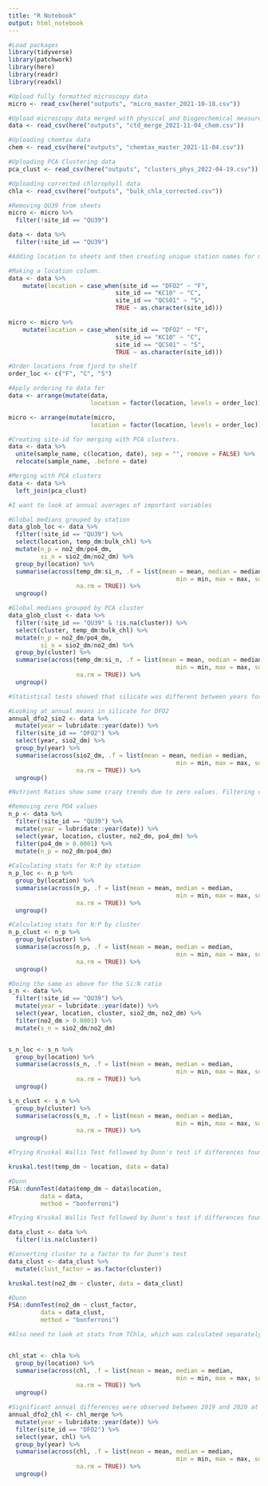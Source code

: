 ```yaml
---
title: "R Notebook"
output: html_notebook
---
```


```r
#Load packages
library(tidyverse)
library(patchwork)
library(here)
library(readr)
library(readxl)
```

```r
#Upload fully formatted microscopy data
micro <- read_csv(here("outputs", "micro_master_2021-10-18.csv"))

#Upload microscopy data merged with physical and biogeochemical measures
data <- read_csv(here("outputs", "ctd_merge_2021-11-04_chem.csv")) 

#Uploading chemtax data
chem <- read_csv(here("outputs", "chemtax_master_2021-11-04.csv"))

#Uploading PCA Clustering data
pca_clust <- read_csv(here("outputs", "clusters_phys_2022-04-19.csv"))

#Uploading corrected chlorophyll data
chla <- read_csv(here("outputs", "bulk_chla_corrected.csv"))

```

```r
#Removing QU39 from sheets
micro <- micro %>% 
  filter(!site_id == "QU39")

data <- data %>% 
  filter(!site_id == "QU39")
```

```r
#Adding location to sheets and then creating unique station names for merging and plotting

#Making a location column.
data <- data %>% 
    mutate(location = case_when(site_id == "DFO2" ~ "F",
                              site_id == "KC10" ~ "C",
                              site_id == "QCS01" ~ "S",
                              TRUE ~ as.character(site_id)))

micro <- micro %>% 
    mutate(location = case_when(site_id == "DFO2" ~ "F",
                              site_id == "KC10" ~ "C",
                              site_id == "QCS01" ~ "S",
                              TRUE ~ as.character(site_id)))

#Order locations from fjord to shelf
order_loc <- c("F", "C", "S")

#Apply ordering to data for 
data <- arrange(mutate(data,
                       location = factor(location, levels = order_loc)))

micro <- arrange(mutate(micro,
                       location = factor(location, levels = order_loc)))
```

```r
#Creating site-id for merging with PCA clusters.
data <- data %>% 
  unite(sample_name, c(location, date), sep = "", remove = FALSE) %>% 
  relocate(sample_name, .before = date)

#Merging with PCA clusters
data <- data %>% 
  left_join(pca_clust)
```

```r
#I want to look at annual averages of important variables

#Global medians grouped by station
data_glob_loc <- data %>% 
  filter(!site_id == "QU39") %>% 
  select(location, temp_dm:bulk_chl) %>% 
  mutate(n_p = no2_dm/po4_dm,
         si_n = sio2_dm/no2_dm) %>% 
  group_by(location) %>% 
  summarise(across(temp_dm:si_n, .f = list(mean = mean, median = median,
                                               min = min, max = max, sd = sd),
                   na.rm = TRUE)) %>% 
  ungroup()

#Global medians grouped by PCA cluster
data_glob_clust <- data %>% 
  filter(!site_id == "QU39" & !is.na(cluster)) %>% 
  select(cluster, temp_dm:bulk_chl) %>% 
  mutate(n_p = no2_dm/po4_dm,
         si_n = sio2_dm/no2_dm) %>% 
  group_by(cluster) %>% 
  summarise(across(temp_dm:si_n, .f = list(mean = mean, median = median,
                                               min = min, max = max, sd = sd),
                   na.rm = TRUE)) %>% 
  ungroup()

```


```r
#Statistical tests showed that silicate was different between years for DFO2 only

#Looking at annual means in silicate for DFO2
annual_dfo2_sio2 <- data %>% 
  mutate(year = lubridate::year(date)) %>% 
  filter(site_id == "DFO2") %>% 
  select(year, sio2_dm) %>% 
  group_by(year) %>% 
  summarise(across(sio2_dm, .f = list(mean = mean, median = median,
                                               min = min, max = max, sd = sd),
                   na.rm = TRUE)) %>% 
  ungroup()
```


```r
#Nutrient Ratios show some crazy trends due to zero values. Filtering out for stats calculationg.

#Removing zero PO4 values
n_p <- data %>% 
  filter(!site_id == "QU39") %>%
  mutate(year = lubridate::year(date)) %>% 
  select(year, location, cluster, no2_dm, po4_dm) %>% 
  filter(po4_dm > 0.0001) %>% 
  mutate(n_p = no2_dm/po4_dm)
  
#Calculating stats for N:P by station
n_p_loc <- n_p %>% 
  group_by(location) %>% 
  summarise(across(n_p, .f = list(mean = mean, median = median,
                                               min = min, max = max, sd = sd),
                   na.rm = TRUE)) %>% 
  ungroup()

#Calculating stats for N:P by cluster
n_p_clust <- n_p %>% 
  group_by(cluster) %>% 
  summarise(across(n_p, .f = list(mean = mean, median = median,
                                               min = min, max = max, sd = sd),
                   na.rm = TRUE)) %>% 
  ungroup()

#Doing the same as above for the Si:N ratio
s_n <- data %>% 
  filter(!site_id == "QU39") %>% 
  mutate(year = lubridate::year(date)) %>%
  select(year, location, cluster, sio2_dm, no2_dm) %>% 
  filter(no2_dm > 0.0001) %>% 
  mutate(s_n = sio2_dm/no2_dm) 


s_n_loc <- s_n %>% 
  group_by(location) %>% 
  summarise(across(s_n, .f = list(mean = mean, median = median,
                                               min = min, max = max, sd = sd),
                   na.rm = TRUE)) %>% 
  ungroup() 

s_n_clust <- s_n %>% 
  group_by(cluster) %>% 
  summarise(across(s_n, .f = list(mean = mean, median = median,
                                               min = min, max = max, sd = sd),
                   na.rm = TRUE)) %>% 
  ungroup()
```

```r
#Trying Kruskal Wallis Test followed by Dunn's test if differences found. Instead of creating separate code for each parameter - just changing code depending on what I am looking at.

kruskal.test(temp_dm ~ location, data = data)

#Dunn
FSA::dunnTest(data$temp_dm ~ data$location,
         data = data,
         method = "bonferroni")

```
```r
#Trying Kruskal Wallis Test followed by Dunn's test if differences found. Instead of creating separate code for each parameter - just changing code depending on what I am looking at.

data_clust <- data %>% 
  filter(!is.na(cluster))

#Converting cluster to a factor to for Dunn's test
data_clust <- data_clust %>% 
  mutate(clust_factor = as.factor(cluster))

kruskal.test(no2_dm ~ cluster, data = data_clust)

#Dunn
FSA::dunnTest(no2_dm ~ clust_factor,
         data = data_clust,
         method = "bonferroni")

```





```r
#Also need to look at stats from TChla, which was calculated separately.


chl_stat <- chla %>% 
  group_by(location) %>% 
  summarise(across(chl, .f = list(mean = mean, median = median,
                                               min = min, max = max, sd = sd),
                   na.rm = TRUE)) %>% 
  ungroup()
```


```r
#Significant annual differences were observed between 2019 and 2020 at DFO2. Pulling these years out to look at values.
annual_dfo2_chl <- chl_merge %>% 
  mutate(year = lubridate::year(date)) %>% 
  filter(site_id == "DFO2") %>% 
  select(year, chl) %>% 
  group_by(year) %>% 
  summarise(across(chl, .f = list(mean = mean, median = median,
                                               min = min, max = max, sd = sd),
                   na.rm = TRUE)) %>% 
  ungroup()
```
